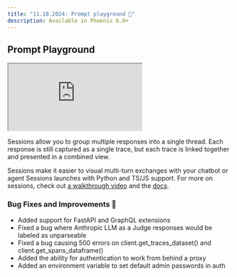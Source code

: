 ```yaml
---
title: "11.18.2024: Prompt playground 🛝"
description: Available in Phoenix 6.0+
---
```


<Update label="11.18.2024">

## Prompt Playground

<Frame>
    <iframe src="https://cdn.iframe.ly/islLPi9" width={1000} height={400} allowFullScreen></iframe>
</Frame>

Sessions allow you to group multiple responses into a single thread. Each response is still captured as a single trace, but each trace is linked together and presented in a combined view.

Sessions make it easier to visual multi-turn exchanges with your chatbot or agent Sessions launches with Python and TS/JS support. For more on sessions, check out [a walkthrough video](https://www.youtube.com/watch?v=dzS6x0BE-EU) and the [docs](https://arize.com/docs/phoenix/tracing/how-to-tracing/setup-sessions?utm_campaign=Phoenix%20Newsletter\&utm_source=hs_email\&utm_medium=email&_hsenc=p2ANqtz--aSHse9NA8I5ncZzavHCp6LBXibZCgbWcRrxbh2RwugL6IQdTOSu8cz-Wqh6EO9xJLGX2E).

### Bug Fixes and Improvements 🐛

* Added support for FastAPI and GraphQL extensions
* Fixed a bug where Anthropic LLM as a Judge responses would be labeled as unparseable
* Fixed a bug causing 500 errors on client.get\_traces\_dataset() and client.get\_spans\_dataframe()
* Added the ability for authentication to work from behind a proxy
* Added an environment variable to set default admin passwords in auth
</Update>